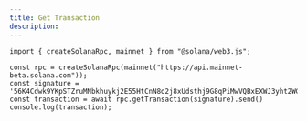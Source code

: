 ```yaml
---
title: Get Transaction
description: 
---
```


```
import { createSolanaRpc, mainnet } from "@solana/web3.js";

const rpc = createSolanaRpc(mainnet("https://api.mainnet-beta.solana.com"));
const signature = '56K4Cdwk9YKpSTZruMNbkhuykj2E55HtCnN8o2j8xUdsthj9G8qPiMwVQBxEXWJ3yht2WGXbxjPpPCqjiSLWAGAA'
const transaction = await rpc.getTransaction(signature).send()
console.log(transaction);
```